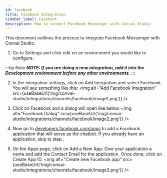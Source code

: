 ```yaml
---
id: facebook
title: Facebook Integration
sidebar_label: Facebook
description: How to connect Facebook Messenger with Convai Studio
---
```



This document outlines the process to integrate Facebook Messenger with Convai Studio.

1. Go to Settings and click edit on an environment you would like to configure.

:::tip Note
_**NOTE: If you are doing a new integration, add it into the Development environment before any other environments.**_
:::

2. In the integration settings, click on Add Integration and select Facebook. You will see something like this:
<img alt="Add Facebook Integration" src={useBaseUrl('img/convai-studio/integrations/channels/facebook/image1.png')} />

3. Click on Facebook and a dialog will open like below.
<img alt="Facebook Dialog" src={useBaseUrl('img/convai-studio/integrations/channels/facebook/image2.png')} />

4. Now go to [developers.facebook.com/apps](https://developers.facebook.com/apps) to add a Facebook application that will serve as the chatbot. If you already have an application, skip to step .

5. On the Apps page, click on Add a New App. Give your application a name and add the Contact Email for the application. Once done, click on Create App ID.
<img alt="Create new Facebook app" src={useBaseUrl('img/convai-studio/integrations/channels/facebook/image3.png')} />


